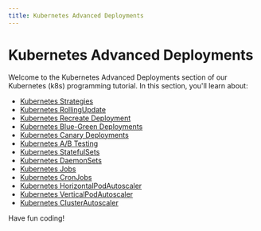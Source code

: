 ```yaml
---
title: Kubernetes Advanced Deployments
---
```


# Kubernetes Advanced Deployments

Welcome to the Kubernetes Advanced Deployments section of our Kubernetes (k8s) programming tutorial. In this section, you'll learn about:

- [Kubernetes Strategies](./0-kubernetes-strategies.mdx)
- [Kubernetes RollingUpdate](./1-kubernetes-rollingupdate.mdx)
- [Kubernetes Recreate Deployment](./2-kubernetes-recreate.mdx)
- [Kubernetes Blue-Green Deployments](./3-kubernetes-blue-green.mdx)
- [Kubernetes Canary Deployments](./4-kubernetes-canary.mdx)
- [Kubernetes A/B Testing](./5-kubernetes-ab-testing.mdx)
- [Kubernetes StatefulSets](./6-kubernetes-statefulsets.mdx)
- [Kubernetes DaemonSets](./7-kubernetes-daemonsets.mdx)
- [Kubernetes Jobs](./8-kubernetes-jobs.mdx)
- [Kubernetes CronJobs](./9-kubernetes-cronjobs.mdx)
- [Kubernetes HorizontalPodAutoscaler](./10-kubernetes-horizontalpodautoscaler.mdx)
- [Kubernetes VerticalPodAutoscaler](./11-kubernetes-verticalpodautoscaler.mdx)
- [Kubernetes ClusterAutoscaler](./12-kubernetes-clusterautoscaler.mdx)

Have fun coding!